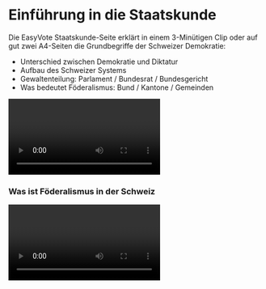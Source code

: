
# Einführung in die Staatskunde

<Ref title="Staatskunde auf EasyVote" href="https://www.easyvote.ch/de/wissen/staatskunde" level="Einfach" time="10 Minuten">

Die EasyVote Staatskunde-Seite erklärt in einem 3-Minütigen Clip oder auf gut zwei A4-Seiten die Grundbegriffe der Schweizer Demokratie:

- Unterschied zwischen Demokratie und Diktatur
- Aufbau des Schweizer Systems
- Gewaltenteilung: Parlament / Bundesrat / Bundesgericht
- Was bedeutet Föderalismus: Bund / Kantone / Gemeinden

<Video url="https://www.youtube.com/watch?v=Eo2jj8njtB4" />

</Ref>

### Was ist Föderalismus in der Schweiz

<Ref href="https://www.easyvote.ch/de/wissen/staatskunde" level="Einfach" time="10 Minuten">

<Video url="https://www.youtube.com/embed/ijcx5BFi3a4?autoplay=1&modestbranding=1&playsinline=1&showinfo=0&rel=0" />

</Ref>
